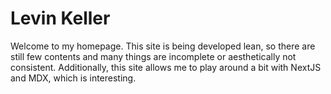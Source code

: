 # Levin Keller

Welcome to my homepage. This site is being developed lean, so there are still
few contents and many things are incomplete or aesthetically not consistent.
Additionally, this site allows me to play around a bit with NextJS and MDX,
which is interesting.
